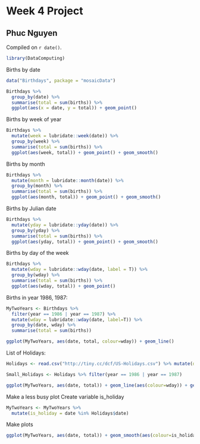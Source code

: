# Week 4 Project

## Phuc Nguyen

<!-- leave this material as is -->
Compiled on `r date()`.

```r
library(DataComputing)
```
<!-- put your content after this line -->

Births by date
```r
data("Birthdays", package = "mosaicData")

Birthdays %>%
  group_by(date) %>%
  summarise(total = sum(births)) %>%
  ggplot(aes(x = date, y = total)) + geom_point()
```

Births by week of year
```r
Birthdays %>%
  mutate(week = lubridate::week(date)) %>%
  group_by(week) %>%
  summarise(total = sum(births)) %>%
  ggplot(aes(week, total)) + geom_point() + geom_smooth()
```

Births by month
```r
Birthdays %>%
  mutate(month = lubridate::month(date)) %>%
  group_by(month) %>%
  summarise(total = sum(births)) %>%
  ggplot(aes(month, total)) + geom_point() + geom_smooth()

```

Births by Julian date
```r
Birthdays %>%
  mutate(yday = lubridate::yday(date)) %>%
  group_by(yday) %>%
  summarise(total = sum(births)) %>%
  ggplot(aes(yday, total)) + geom_point() + geom_smooth()
```

Births by day of the week
```r
Birthdays %>%
  mutate(wday = lubridate::wday(date, label = T)) %>%
  group_by(wday) %>%
  summarise(total = sum(births)) %>%
  ggplot(aes(wday, total)) + geom_point()
```

Births in year 1986, 1987:
```r
MyTwoYears <- Birthdays %>%
  filter(year == 1986 | year == 1987) %>%
  mutate(wday = lubridate::wday(date, label=T)) %>%
  group_by(date, wday) %>%
  summarise(total = sum(births))

ggplot(MyTwoYears, aes(date, total, colour=wday)) + geom_line()
```

List of Holidays:
```r
Holidays <- read.csv("http://tiny.cc/dcf/US-Holidays.csv") %>% mutate(date = as.POSIXct(lubridate::dmy(date)))
```

```r
Small_Holidays <- Holidays %>% filter(year == 1986 | year == 1987)

ggplot(MyTwoYears, aes(date, total)) + geom_line(aes(colour=wday)) + geom_vline(xintercept = as.numeric(Holidays$date)) + geom_text(data=Small_Holidays,aes(label=holiday, x=date), y=10000, angle=45)
```

Make a less busy plot
Create variable is_holiday
```r
MyTwoYears <- MyTwoYears %>%
  mutate(is_holiday = date %in% Holidays$date)
```

Make plots
```r
ggplot(MyTwoYears, aes(date, total)) + geom_smooth(aes(colour=is_holiday), se=F) + geom_point(aes(colour=is_holiday, alpha=1/10, size=is_holiday)) 
```

